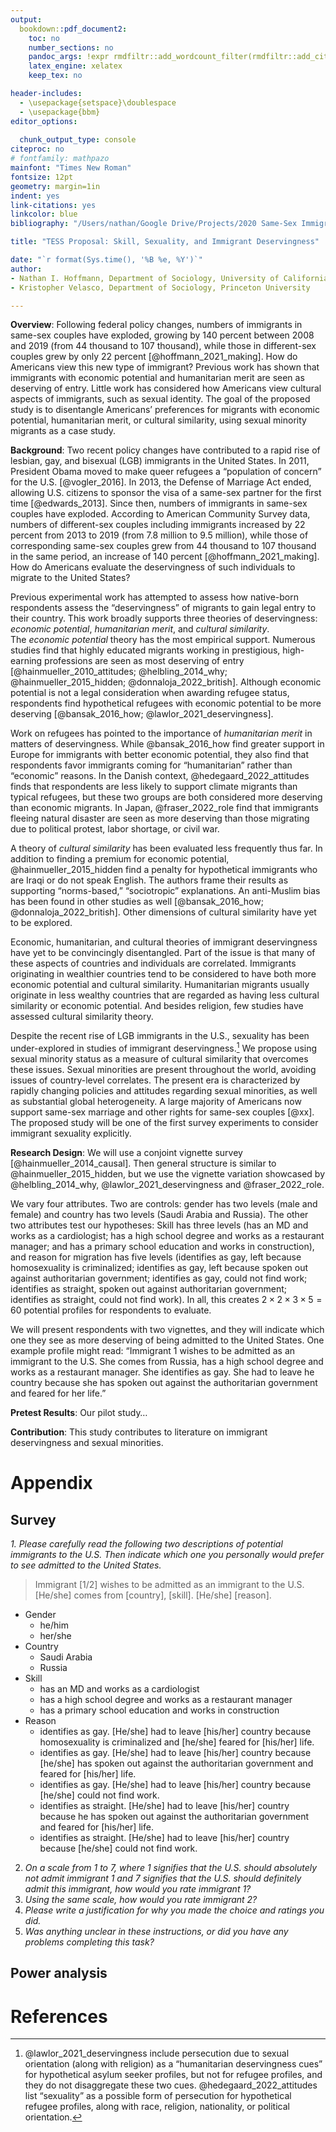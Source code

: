 ```yaml
---
output:
  bookdown::pdf_document2:
    toc: no
    number_sections: no
    pandoc_args: !expr rmdfiltr::add_wordcount_filter(rmdfiltr::add_citeproc_filter(args = NULL))
    latex_engine: xelatex
    keep_tex: no

header-includes:
  - \usepackage{setspace}\doublespace
  - \usepackage{bbm}
editor_options: 
  
  chunk_output_type: console
citeproc: no
# fontfamily: mathpazo
mainfont: "Times New Roman"
fontsize: 12pt
geometry: margin=1in
indent: yes
link-citations: yes
linkcolor: blue
bibliography: "/Users/nathan/Google Drive/Projects/2020 Same-Sex Immigrant Couples/ssimm/Same-Sex Immigration.bib"

title: "TESS Proposal: Skill, Sexuality, and Immigrant Deservingness"

date: "`r format(Sys.time(), '%B %e, %Y')`"
author:
- Nathan I. Hoffmann, Department of Sociology, University of California, Los Angeles
- Kristopher Velasco, Department of Sociology, Princeton University

---
```


\newpage

**Overview**: Following federal policy changes, numbers of immigrants in same-sex couples have exploded, growing by 140 percent between 2008 and 2019 (from 44 thousand to 107 thousand), while those in different-sex couples grew by only 22 percent [@hoffmann_2021_making]. How do Americans view this new type of immigrant?  Previous work has shown that immigrants with economic potential and humanitarian merit are seen as deserving of entry. Little work has considered how Americans view cultural aspects of immigrants, such as sexual identity. The goal of the proposed study is to disentangle Americans' preferences for migrants with economic potential, humanitarian merit, or cultural similarity, using sexual minority migrants as a case study.  

<!-- According to American Community Survey data, numbers of different-sex couples including immigrants increased by 22 percent from 2013 to 2019 (from 7.8 million to 9.5 million), while those of corresponding same-sex couples grew from 44 thousand to 107 thousand in the same period, an increase of 140 percent.  -->



**Background**: Two recent policy changes have contributed to a rapid rise of lesbian, gay, and bisexual (LGB) immigrants in the United States. In 2011, President Obama moved to make queer refugees a "population of concern" for the U.S. [@vogler_2016]. In 2013, the Defense of Marriage Act ended, allowing U.S. citizens to sponsor the visa of a same-sex partner for the first time [@edwards_2013]. Since then, numbers of immigrants in same-sex couples have exploded. According to American Community Survey data, numbers of different-sex couples including immigrants increased by 22 percent from 2013 to 2019 (from 7.8 million to 9.5 million), while those of corresponding same-sex couples grew from 44 thousand to 107 thousand in the same period, an increase of 140 percent [@hoffmann_2021_making]. How do Americans evaluate the deservingness of such individuals to migrate to the United States?  

Previous experimental work has attempted to assess how native-born respondents assess the "deservingness" of migrants to gain legal entry to their country. This work broadly supports three theories of deservingness: *economic potential*, *humanitarian merit*, and *cultural similarity*.  
The *economic potential* theory has the most empirical support. Numerous studies find that highly educated migrants working in prestigious, high-earning professions are seen as most deserving of entry [@hainmueller_2010_attitudes; @helbling_2014_why; @hainmueller_2015_hidden; @donnaloja_2022_british]. Although economic potential is not a legal consideration when awarding refugee status, respondents find hypothetical refugees with economic potential to be more deserving [@bansak_2016_how; @lawlor_2021_deservingness].  

Work on refugees has pointed to the importance of *humanitarian merit* in matters of deservingness. While @bansak_2016_how find greater support in Europe for immigrants with better economic potential, they also find that respondents favor immigrants coming for "humanitarian" rather than "economic" reasons. In the Danish context, @hedegaard_2022_attitudes finds that respondents are less likely to support climate migrants than typical refugees, but these two groups are both considered more deserving than economic migrants. In Japan, @fraser_2022_role find that immigrants fleeing natural disaster are seen as more deserving than those migrating due to political protest, labor shortage, or civil war.  

A theory of *cultural similarity* has been evaluated less frequently thus far. In addition to finding a premium for economic potential, @hainmueller_2015_hidden find a penalty for hypothetical immigrants who are Iraqi or do not speak English. The authors frame their results as supporting "norms-based," "sociotropic" explanations. An anti-Muslim bias has been found in other studies as well [@bansak_2016_how; @donnaloja_2022_british]. Other dimensions of cultural similarity have yet to be explored.  

Economic, humanitarian, and cultural theories of immigrant deservingness have yet to be convincingly disentangled. Part of the issue is that many of these aspects of countries and individuals are correlated. Immigrants originating in wealthier countries tend to be considered to have both more economic potential and cultural similarity. Humanitarian migrants usually originate in less wealthy countries that are regarded as having less cultural similarity or economic potential. And besides religion, few studies have assessed cultural similarity theory.  

Despite the recent rise of LGB immigrants in the U.S., sexuality has been under-explored in studies of immigrant deservingness.^[@lawlor_2021_deservingness include persecution due to sexual orientation (along with religion) as a “humanitarian deservingness cues” for hypothetical asylum seeker profiles, but not for refugee profiles, and they do not disaggregate these two cues. @hedegaard_2022_attitudes list "sexuality" as a possible form of persecution for hypothetical refugee profiles, along with race, religion, nationality, or political orientation.] We propose using sexual minority status as a measure of cultural similarity that overcomes these issues. Sexual minorities are present throughout the world, avoiding issues of country-level correlates. The present era is characterized by rapidly changing policies and attitudes regarding sexual minorities, as well as substantial global heterogeneity. A large majority of Americans now support same-sex marriage and other rights for same-sex couples [@xx]. The proposed study will be one of the first survey experiments to consider immigrant sexuality explicitly.

**Research Design**: We will use a conjoint vignette survey [@hainmueller_2014_causal]. Then general structure is similar to @hainmueller_2015_hidden, but we use the vignette variation showcased by @helbling_2014_why, @lawlor_2021_deservingness and @fraser_2022_role.  

We vary four attributes. Two are controls: gender has two levels (male and female) and country has two levels (Saudi Arabia and Russia). The other two attributes test our hypotheses: Skill has three levels (has an MD and works as a cardiologist; has a high school degree and works as a restaurant manager; and has a primary school education and works in construction), and reason for migration has five levels (identifies as gay, left because homosexuality is criminalized; identifies as gay, left because spoken out against authoritarian government; identifies as gay, could not find work; identifies as straight, spoken out against authoritarian government; identifies as straight, could not find work). In all, this creates $2 \times 2 \times 3 \times 5 = 60$ potential profiles for respondents to evaluate.  

We will present respondents with two vignettes, and they will indicate which one they see as more deserving of being admitted to the United States. One example profile might read: "Immigrant 1 wishes to be admitted as an immigrant to the U.S. She comes from Russia, has a high school degree and works as a restaurant manager. She identifies as gay. She had to leave he country because she has spoken out against the authoritarian government and feared for her life."  

**Pretest Results**: Our pilot study...  

**Contribution**: This study contributes to literature on immigrant deservingness and sexual minorities.  

\newpage

# Appendix

## Survey 

*1. Please carefully read the following two descriptions of potential immigrants to the U.S. Then indicate which one you personally would prefer to see admitted to the United States.*  

> Immigrant [1/2] wishes to be admitted as an immigrant to the U.S. [He/she] comes from [country], [skill]. [He/she] [reason].  

- Gender
    + he/him
    + her/she

- Country
    + Saudi Arabia
    + Russia

- Skill
    + has an MD and works as a cardiologist
    + has a high school degree and works as a restaurant manager
    + has a primary school education and works in construction
    
- Reason
    + identifies as gay. [He/she] had to leave [his/her] country because homosexuality is criminalized and [he/she] feared for [his/her] life. 
    + identifies as gay. [He/she] had to leave [his/her] country because [he/she] has spoken out against the authoritarian government and feared for [his/her] life.
    + identifies as gay. [He/she] had to leave [his/her] country because [he/she] could not find work.
    + identifies as straight. [He/she] had to leave [his/her] country because he has spoken out against the authoritarian government and feared for [his/her] life.
    + identifies as straight. [He/she] had to leave [his/her] country because [he/she] could not find work.  


2. *On a scale from 1 to 7, where 1 signifies that the U.S. should absolutely not admit immigrant 1 and 7 signifies that the U.S. should definitely admit this immigrant, how would you rate immigrant 1?*  
3. *Using the same scale, how would you rate immigrant 2?*  
4. *Please write a justification for why you made the choice and ratings you did.*  
5. *Was anything unclear in these instructions, or did you have any problems completing this task?*

## Power analysis




\newpage

# References
